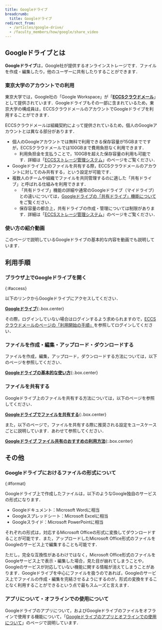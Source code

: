```yaml
---
title: Googleドライブ
breadcrumb:
  title: Googleドライブ
redirect_from:
  - /articles/google-drive/
  - /faculty_members/how/google/share_video
---
```



## Googleドライブとは

**Googleドライブ**は，Google社が提供するオンラインストレージです．ファイルを作成・編集したり，他のユーザーに共有したりすることができます．

### 東京大学のアカウントでの利用

東京大学では，Google社の「Google Workspace」が「**[ECCSクラウドメール](/google/)**」として提供されています．Googleドライブもその一部に含まれているため，東京大学の構成員は，ECCSクラウドメールのアカウントでGoogleドライブを利用することができます．

ECCSクラウドメールは組織契約によって提供されているため，個人のGoogleアカウントとは異なる部分があります．

- 個人のGoogleアカウントでは無料で利用できる保存容量が15GBまでですが，ECCSクラウドメールでは100GBまで費用負担なく利用できます．
    - 利用負担金を支払うことで，100GBを超えた保存容量の利用も可能です．詳細は「[ECCSストレージ管理システム](/google/drive/storage/)」のページをご覧ください．
- Googleドライブ上のファイルを共有する際，ECCSクラウドメールのアカウントに対してのみ共有する，という設定が可能です．
- 複数人のチームや組織でファイルを共同管理するのに適した「共有ドライブ」と呼ばれる仕組みを利用できます．
    - 「共有ドライブ」機能の詳細や通常のGoogleドライブ（マイドライブ）との違いについては，[Googleドライブの「共有ドライブ」機能について](shared_drive)をご覧ください．
    - 保存容量の都合上，共有ドライブの作成・管理については制限があります．詳細は「[ECCSストレージ管理システム](/google/drive/storage/)」のページをご覧ください．
  
### 使い方の紹介動画
このページで説明しているGoogleドライブの基本的な内容を動画でも説明しています．

<YouTube src="https://www.youtube.com/embed/HkEAV69sv4c?si=vGTrqsXfYm0gBdhv" />

## 利用手順

### ブラウザ上でGoogleドライブを開く
{:#access}

以下のリンクからGoogleドライブにアクセスしてください．

**[Googleドライブ](https://drive.google.com/drive/)**{:.box.center}

その際，ログインしていない場合はログインするよう求められますので，[ECCSクラウドメールのページの「利用開始の手順」](/google/#initial-setup)を参照してログインしてください．

### ファイルを作成・編集・アップロード・ダウンロードする

ファイルを作成，編集，アップロード，ダウンロードする方法については，以下のページを参照してください．

**[Googleドライブの基本的な使い方](basic)**{:.box.center}

### ファイルを共有する

Googleドライブ上のファイルを共有する方法については，以下のページを参照してください．

**[Googleドライブでファイルを共有する](share)**{:.box.center}

また，以下のページで，ファイルを共有する際に推奨される設定をユースケースごとに説明しています．あわせて参照してください．

**[Googleドライブ ファイル共有のおすすめの利用方法](recommendation)**{:.box.center}

## その他

### Googleドライブにおけるファイルの形式について
{:#format}

Googleドライブ上で作成したファイルは，以下のようなGoogle独自のサービスの形式になります．

- Googleドキュメント：Microsoft Wordに相当
- Googleスプレッドシート：Microsoft Excelに相当
- Googleスライド：Microsoft PowerPointに相当

それぞれの形式は，対応するMicrosoft Officeの形式に変換してダウンロードすることが可能です．また，アップロードしたMicrosoft Office形式のファイルをGoogleのサービス上で編集することも可能です．

ただし，完全な互換性があるわけではなく，Microsoft Office形式のファイルをGoogleサービス上で表示・編集した場合，見た目が崩れてしまうことや，Googleのサービスが対応していない機能に関する情報が消えてしまうことがあります．Googleドライブを中心にファイルを扱うのであれば，Googleのサービス上でファイルの作成・編集を完結させるようにするのが，形式の変換をすることなく利用することができるという点で最もスムーズと言えます．

### アプリについて・オフラインでの使用について

Googleドライブのアプリについて，およびGoogleドライブのファイルをオフラインで使用する機能について，「[Googleドライブのアプリとオフラインでの使用について](app_and_offline)」のページで説明しています．
